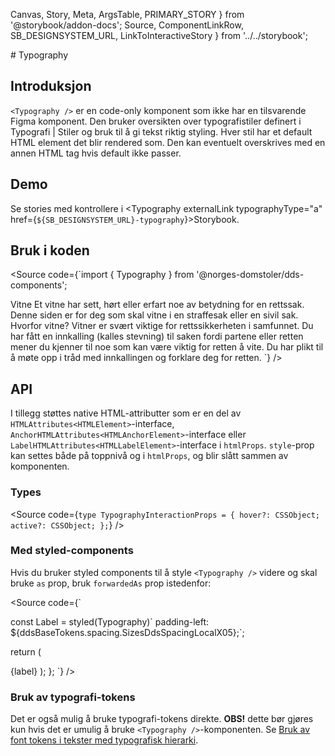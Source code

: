   Canvas,
  Story,
  Meta,
  ArgsTable,
  PRIMARY_STORY
} from '@storybook/addon-docs';
  Source,
  ComponentLinkRow,
  SB_DESIGNSYSTEM_URL,
  LinkToInteractiveStory
} from '../../storybook';

<Meta title="Design system/Typography/API" component={Typography} />
# Typography
<ComponentLinkRow
  docsHref="https://design.domstol.no/987b33f71/p/3718e2-typography"
  githubHref="https://github.com/domstolene/designsystem/tree/master/components/src/components/Typography"
/>

## Introduksjon

`<Typography />` er en code-only komponent som ikke har en tilsvarende Figma komponent. Den bruker oversikten over typografistiler definert i <Typography typographyType='a' href='https://design.domstol.no/987b33f71/p/63b944-typografi/b/21516f'>Typografi | Stiler og bruk</Typography> til å gi tekst riktig styling. Hver stil har et default HTML element det blir rendered som. Den kan eventuelt overskrives med en annen HTML tag hvis default ikke passer.

## Demo

<Canvas>
  <Story id="design-system-typography-overview--body" />
</Canvas>

<Canvas>
  <Story id="design-system-typography-overview--headings" />
</Canvas>

<Canvas>
  <Story id="design-system-typography-overview--leads" />
</Canvas>

<Canvas>
  <Story id="design-system-typography-overview--supporting" />
</Canvas>

<Canvas>
  <Story id="design-system-typography-overview--link" />
</Canvas>

<Canvas>
  <Story id="design-system-typography--default" />
</Canvas>

Se stories med kontrollere i <Typography externalLink typographyType="a" href={`${SB_DESIGNSYSTEM_URL}-typography`}>Storybook</Typography>.

## Bruk i koden

<Source code={`import { Typography } from '@norges-domstoler/dds-components';

<Typography typographyType="headingSans06" withMargins>
  Vitne
</Typography>
<Typography typographyType="leadSans03" withMargins>
  Et vitne har sett, hørt eller erfart noe av betydning for en rettssak. Denne
  siden er for deg som skal vitne i en straffesak eller en sivil sak.
</Typography>
<Typography typographyType="headingSans05" as="h2" withMargins>
  Hvorfor vitne?
</Typography>
<Typography typographyType="bodySerif02" withMargins>
  Vitner er svært viktige for rettssikkerheten i samfunnet. Du har fått en
  innkalling (kalles stevning) til saken fordi partene eller retten mener du
  kjenner til noe som kan være viktig for retten å vite. Du har plikt til å møte
  opp i tråd med innkallingen og forklare deg for retten.
</Typography>`} />

## API

<ArgsTable story={PRIMARY_STORY} />

I tillegg støttes native HTML-attributter som er en del av
`HTMLAttributes<HTMLElement>`-interface,
`AnchorHTMLAttributes<HTMLAnchorElement>`-interface eller
`LabelHTMLAttributes<HTMLLabelElement>`-interface i `htmlProps`.
`style`-prop kan settes både på toppnivå og i `htmlProps`, og blir slått
sammen av komponenten.

### Types

<Source
  code={`type TypographyInteractionProps = {
  hover?: CSSObject;
  active?: CSSObject;
};`}
/>

### Med styled-components

Hvis du bruker styled components til å style `<Typography />` videre og skal bruke `as` prop, bruk `forwardedAs` prop istedenfor:

<Source code={`

const Label = styled(Typography)\` padding-left: \${ddsBaseTokens.spacing.SizesDdsSpacingLocalX05};\`;


return (

<Label forwardedAs="span" typographyType="supportingStyleLabel01">
  {label}
</Label>
); }; `} />

### Bruk av typografi-tokens

Det er også mulig å bruke typografi-tokens direkte. **OBS!** dette bør gjøres kun hvis det er umulig å bruke `<Typography />`-komponenten. Se [Bruk av font tokens i tekster med typografisk hierarki](https://zeroheight.com/987b33f71/p/18bd6f-design-tokens).
